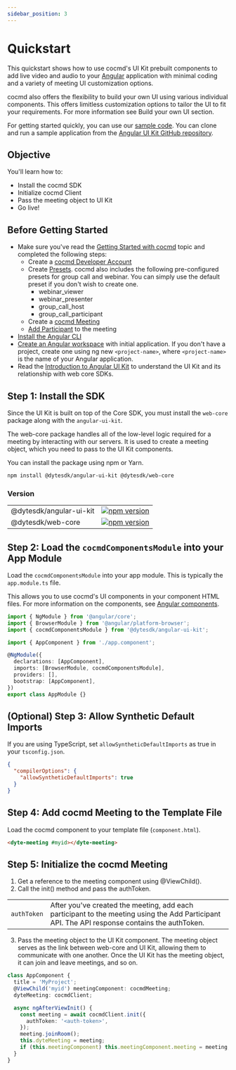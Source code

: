 ```yaml
---
sidebar_position: 3
---
```


# Quickstart

This quickstart shows how to use cocmd's UI Kit prebuilt components to add live
video and audio to your [Angular](https://angular.io/) application with minimal
coding and a variety of meeting UI customization options.

cocmd also offers the flexibility to build your own UI using various individual
components. This offers limitless customization options to tailor the UI to fit
your requirements. For more information see Build your own UI section.

For getting started quickly, you can use our
[sample code](https://github.com/dyte-io/angular-samples#samples). You can clone
and run a sample application from the
[Angular UI Kit GitHub repository](https://github.com/dyte-io/angular-samples).

## Objective

You'll learn how to:

- Install the cocmd SDK
- Initialize cocmd Client
- Pass the meeting object to UI Kit
- Go live!

## Before Getting Started

- Make sure you've read the [Getting Started with cocmd](/getting-started) topic
  and completed the following steps:
  - Create a [cocmd Developer Account](https://dev.cocmd.ai/)
  - Create [Presets](https://dev.cocmd.ai/roles-presets). cocmd also includes the
    following pre-configured presets for group call and webinar. You can simply
    use the default preset if you don't wish to create one.
    - webinar_viewer
    - webinar_presenter
    - group_call_host
    - group_call_participant
  - Create a [cocmd Meeting](/api/?v=v2#/operations/create_meeting)
  - [Add Participant](/api/?v=v2#/operations/add_participant) to the meeting
- [Install the Angular CLI](https://angular.io/guide/setup-local#install-the-angular-cli)
- [Create an Angular workspace](https://angular.io/guide/setup-local#create-a-workspace-and-initial-application)
  with initial application. If you don't have a project, create one using ng new
  `<project-name>`, where `<project-name>` is the name of your Angular
  application.
- Read the [Introduction to Angular UI Kit](/angular-ui-kit) to understand the
  UI Kit and its relationship with web core SDKs.

## Step 1: Install the SDK

Since the UI Kit is built on top of the Core SDK, you must install the
`web-core` package along with the `angular-ui-kit`.

The web-core package handles all of the low-level logic required for a meeting
by interacting with our servers. It is used to create a meeting object, which
you need to pass to the UI Kit components.

You can install the package using npm or Yarn.

```bash npm2yarn
npm install @dytesdk/angular-ui-kit @dytesdk/web-core
```

### Version

|                         |                                                                                                                              |
| ----------------------- | ---------------------------------------------------------------------------------------------------------------------------- |
| @dytesdk/angular-ui-kit | [![npm version](https://badge.fury.io/js/@dytesdk%2Fangular-ui-kit.svg)](https://badge.fury.io/js/@dytesdk%2Fangular-ui-kit) |
| @dytesdk/web-core       | [![npm version](https://badge.fury.io/js/@dytesdk%2Fweb-core.svg)](https://badge.fury.io/js/@dytesdk%2Fweb-core)             |

## Step 2: Load the `cocmdComponentsModule` into your App Module

Load the `cocmdComponentsModule` into your app module. This is typically the
`app.module.ts` file.

This allows you to use cocmd's UI components in your component HTML files. For
more information on the components, see
[Angular components](https://angular.io/guide/component-overview).

```ts
import { NgModule } from '@angular/core';
import { BrowserModule } from '@angular/platform-browser';
import { cocmdComponentsModule } from '@dytesdk/angular-ui-kit';

import { AppComponent } from './app.component';

@NgModule({
  declarations: [AppComponent],
  imports: [BrowserModule, cocmdComponentsModule],
  providers: [],
  bootstrap: [AppComponent],
})
export class AppModule {}
```

## (Optional) Step 3: Allow Synthetic Default Imports

If you are using TypeScript, set `allowSyntheticDefaultImports` as true in your
`tsconfig.json`.

```json
{
  "compilerOptions": {
    "allowSyntheticDefaultImports": true
  }
}
```

## Step 4: Add cocmd Meeting to the Template File

Load the cocmd component to your template file (`component.html`).

```html
<dyte-meeting #myid></dyte-meeting>
```

## Step 5: Initialize the cocmd Meeting

1. Get a reference to the meeting component using @ViewChild().
2. Call the init() method and pass the authToken.

|             |                                                                                                                                               |
| ----------- | --------------------------------------------------------------------------------------------------------------------------------------------- |
| `authToken` | After you've created the meeting, add each participant to the meeting using the Add Participant API. The API response contains the authToken. |

3. Pass the meeting object to the UI Kit component. The meeting object serves as
   the link between web-core and UI Kit, allowing them to communicate with one
   another. Once the UI Kit has the meeting object, it can join and leave
   meetings, and so on.

```ts
class AppComponent {
  title = 'MyProject';
  @ViewChild('myid') meetingComponent: cocmdMeeting;
  dyteMeeting: cocmdClient;

  async ngAfterViewInit() {
    const meeting = await cocmdClient.init({
      authToken: '<auth-token>',
    });
    meeting.joinRoom();
    this.dyteMeeting = meeting;
    if (this.meetingComponent) this.meetingComponent.meeting = meeting;
  }
}
```
